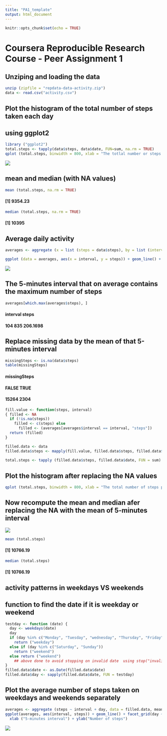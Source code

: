```yaml
---
title: "PA1_template"
output: html_document
---
```


```r
knitr::opts_chunk$set(echo = TRUE)
```

# Coursera Reproducible Research Course - Peer Assignment 1

## Unziping and loading the data
```r
unzip (zipfile = "repdata-data-activity.zip")
data <- read.csv("activity.csv")
```
## Plot the histogram of the total number of steps taken each day
## using ggplot2

```r
library ("ggplot2")
total.steps <- tapply(data$steps, data$date, FUN=sum, na.rm = TRUE)
qplot (total.steps, binwidth = 800, xlab = "The totlal number or steps per day")

```
![](images/fig-0.png?raw=true)

## mean and median (with NA values)
```r
mean (total.steps, na.rm = TRUE)
```
#### [1] 9354.23
```r
median (total.steps, na.rm = TRUE)
```
#### [1] 10395

## Average daily activity

```r
averages <- aggregate (x = list (steps = data$steps), by = list (interval = data$interval), FUN = mean, na.rm = TRUE)

ggplot (data = averages, aes(x = interval, y = steps)) + geom_line() + xlab("5-minutes interval") + ylab("average nymber of steps")

```
![](images/fig-2.png?raw=true)

## The 5-minutes interval that on average contains the maximum number of steps
```r
averages[which.max(averages$steps), ]
```
####        interval    steps
#### 104      835       206.1698

## Replace missing data by the mean of that 5-minutes interval
```r
missingSteps <- is.na(data$steps)
table(missingSteps)
```
#### missingSteps
#### FALSE  TRUE 
#### 15264  2304

```r
fill.value <- function(steps, interval)
{ filled <- NA
  if (!is.na(steps))
    filled <- c(steps) else
      filled <- (averages[averages$interval == interval, "steps"])
  return (filled)      
}

filled.data <- data
filled.data$steps <- mapply(fill.value, filled.data$steps, filled.data$interval)
                    
total.steps <- tapply (filled.data$steps, filled.data$date, FUN = sum)
```

## Plot the histogram after replacing the NA values
```r
qplot (total.steps, binwidth = 800, xlab = "The total number of steps per day")
```
## Now recompute the mean and median afer replacing the NA with the mean of 5-minutes interval

![](images/fig-1.png?raw=true)

```r
mean (total.steps)
```
#### [1] 10766.19
```r
median (total.steps)
```
#### [1] 10766.19

## activity patterns in weekdays VS weekends

## function to find the date if it is weekday or weekend
```r
testday <- function (date) {
  day <- weekdays(date)
  day
  if (day %in% c("Monday", "Tuesday", "wednesday", "Thursday", "Friday"))
    return ("weekday") 
  else if (day %in% c("Saturday", "Sunday"))
    return ("weekend") 
  else return ("weekend") 
    ## above done to avoid stopping on invalid date  using stop("invalid date")
}
filled.data$date <- as.Date(filled.data$date)
filled.data$day <- sapply(filled.data$date, FUN = testday)
```
## Plot the average number of steps taken on weekdays and weekends separately

```r
averages <- aggregate (steps ~ interval + day, data = filled.data, mean)
ggplot(averages, aes(interval, steps)) + geom_line() + facet_grid(day ~ .) + 
  xlab ("5-minutes interval") + ylab("Number of steps")
```
![](images/fig-3.png?raw=true)
